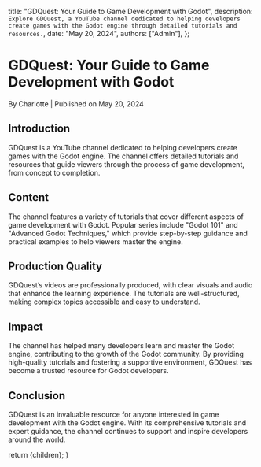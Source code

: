 
  title: "GDQuest: Your Guide to Game Development with Godot",
  description: `Explore GDQuest, a YouTube channel dedicated to helping developers create games with the Godot engine through detailed tutorials and resources.`,
  date: "May 20, 2024",
  authors: ["Admin"],
};

<h1>GDQuest: Your Guide to Game Development with Godot</h1>
<div className="text-sm text-gray-500 dark:text-gray-400">
  By Charlotte | Published on May 20, 2024
</div>

<section id="introduction">
  <h2>Introduction</h2>
  <span>
    GDQuest is a YouTube channel dedicated to helping developers create games
    with the Godot engine. The channel offers detailed tutorials and resources
    that guide viewers through the process of game development, from concept to
    completion.
  </span>
</section>

<section id="content">
  <h2>Content</h2>
  <span>
    The channel features a variety of tutorials that cover different aspects of
    game development with Godot. Popular series include "Godot 101" and
    "Advanced Godot Techniques," which provide step-by-step guidance and
    practical examples to help viewers master the engine.
  </span>
</section>

<section id="production-quality">
  <h2>Production Quality</h2>
  <span>
    GDQuest’s videos are professionally produced, with clear visuals and audio
    that enhance the learning experience. The tutorials are well-structured,
    making complex topics accessible and easy to understand.
  </span>
</section>

<section id="impact">
  <h2>Impact</h2>
  <span>
    The channel has helped many developers learn and master the Godot engine,
    contributing to the growth of the Godot community. By providing high-quality
    tutorials and fostering a supportive environment, GDQuest has become a
    trusted resource for Godot developers.
  </span>
</section>

<section id="conclusion">
  <h2>Conclusion</h2>
  <span>
    GDQuest is an invaluable resource for anyone interested in game development
    with the Godot engine. With its comprehensive tutorials and expert guidance,
    the channel continues to support and inspire developers around the world.
  </span>
</section>

  return <MdxLayout>{children}</MdxLayout>;
}
